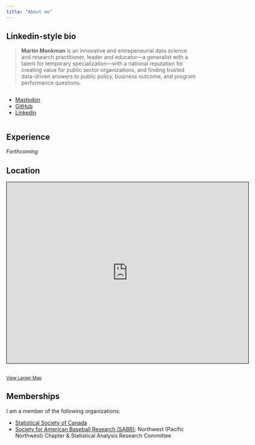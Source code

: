 ```yaml
---
title: "About me"
---
```


## Linkedin-style bio

>**Martin Monkman** is an innovative and entrepeneurial data science and research practitioner, leader and educator—a generalist with a talent for temporary specialization—with a national reputation for creating value for public sector organizations, and finding trusted data-driven answers to public policy, business outcome, and program performance questions.


:::: {.columns}

::: {.column width="30%"}

<ul class="fa-ul">
<li><a href="https://mastodon.social/@monkmanmh"><i class="fa-li fa-regular fa-mastodon"></i>Mastodon</a></li>
  <li><a href="https://github.com/monkmanmh"><i class="fa-li fa-brands fa-github"></i>GitHub</a></li>
  <li><a href="https://www.linkedin.com/in/martin-monkman-65708935/"><i class="fa-li fa-brands fa-linkedin"></i>Linkedin</a></li>
</ul>

:::

::: {.column width="30%"}


:::

::: {.column width="30%"}

:::



::::

## Experience


_Forthcoming_



## Location


<iframe width="640" height="480" frameborder="0" scrolling="no" marginheight="0" marginwidth="0" src="https://www.openstreetmap.org/export/embed.html?bbox=-123.49971771240236%2C48.40550278187468%2C-123.28411102294923%2C48.477814738333805&amp;layer=mapnik" style="border: 1px solid black"></iframe><br/><small><a href="https://www.openstreetmap.org/#map=13/48.4417/-123.3919">View Larger Map</a></small>


## Memberships

I am a member of the following organizations:

  * [Statistical Society of Canada](https://ssc.ca/en)
  * [Society for American Baseball Research (SABR)](https://sabr.org/); Northwest (Pacific Northwest) Chapter & Statistical Analysis Research Committee

